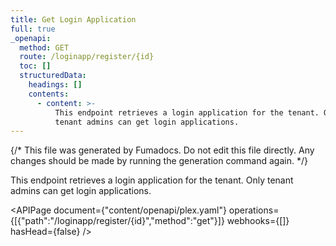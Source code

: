 ```yaml
---
title: Get Login Application
full: true
_openapi:
  method: GET
  route: /loginapp/register/{id}
  toc: []
  structuredData:
    headings: []
    contents:
      - content: >-
          This endpoint retrieves a login application for the tenant. Only
          tenant admins can get login applications.
---
```


{/* This file was generated by Fumadocs. Do not edit this file directly. Any changes should be made by running the generation command again. */}

This endpoint retrieves a login application for the tenant. Only tenant admins can get login applications.

<APIPage document={"content/openapi/plex.yaml"} operations={[{"path":"/loginapp/register/{id}","method":"get"}]} webhooks={[]} hasHead={false} />